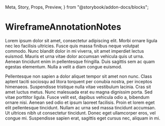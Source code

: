   Meta, Story, Props, Preview,
} from "@storybook/addon-docs/blocks";



<Meta title="@matt-dunn/react-wireframes/WireframeAnnotationNotes" component={WireframeAnnotationNotes} />

# WireframeAnnotationNotes

Lorem ipsum dolor sit amet, consectetur adipiscing elit. Morbi ornare ligula nec leo facilisis ultricies. Fusce quis massa finibus neque volutpat commodo. Nunc blandit dolor in mi viverra, sit amet imperdiet lectus euismod. Mauris et urna vitae dolor accumsan vehicula quis ut urna. Aenean tincidunt enim in pellentesque fringilla. Duis sagittis sem ac quam egestas elementum. Nulla a velit a diam congue euismod.

<Props of={WireframeAnnotationNotes} />

Pellentesque non sapien a dolor aliquet tempor sit amet non nunc. Class aptent taciti sociosqu ad litora torquent per conubia nostra, per inceptos himenaeos. Suspendisse tristique nulla vitae vestibulum lacinia. Cras sit amet luctus metus. Nunc malesuada erat eu magna dignissim porta. Sed vitae porttitor ligula. Fusce velit est, dapibus vehicula odio a, bibendum ornare nisi. Aenean sed odio et ipsum laoreet facilisis. Proin et lorem eget elit pellentesque tincidunt. Nullam ac urna sed massa tincidunt accumsan. Ut ultrices nibh ut consectetur tincidunt. Donec eget ullamcorper eros, vel congue mi. Suspendisse sapien erat, sagittis eget cursus nec, aliquam in mi.

<Preview>
    <Story name="Single Annotation">
        <Container>
            <WireframeAnnotationNotes
              annotations={single}
            />
        </Container>
    </Story>
    <Story name="Multiple Annotation">
        <Container>
            <WireframeAnnotationNotes
              annotations={multiple}
            />
        </Container>
    </Story>
    <Story name="Highlighted Annotation">
        <Container>
            <WireframeAnnotationNotes
              annotations={multiple}
              highlightedNote={multiple[0]}
            />
        </Container>
    </Story>
</Preview>
